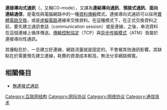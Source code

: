 {{NoteTA
|G1=IT
|G2=Communication
}}
'''連接導向式通訊'''（{{lang-en|Connection-oriented communication}}，又稱CO-mode），又譯為'''連結導向通訊'''、'''預接式通訊'''、'''面向連結通信'''，是電信與電腦網路中的一種[[資料|資料]][[傳輸|傳輸]]模式。連接導向式通訊可以採用[[實體層|實體]][[電路交換|電路交換]]，或是[[虛擬電路|虛擬電路]]連線來交換資料。在這種模式下，在正式交換資料之前，要先建立通訊會話（communication session）或是連線，之後，串流資料在這個連線上循序傳送。[[傳輸控制協定|傳輸控制協定]]（TCP）與[[异步传输模式|异步传输模式]]（ATM）皆屬於連接導向性通訊。

其優點在於，一旦建立好連線，網路流量就是固定的，不會被其他通訊影響。其缺點在於需要預先建立連線，耗費的資源成本較高，無法分享網路頻寬。

==相關條目==
*[[無連接式通訊|無連接式通訊]]
[[Category:互联网结构|Category:互联网结构]]
[[Category:网际协议|Category:网际协议]]
[[Category:网络协议|Category:网络协议]]
[[Category:通信技术|Category:通信技术]]